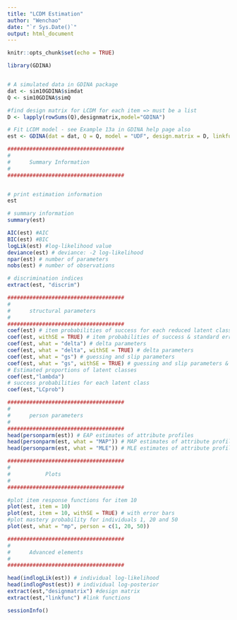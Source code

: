 ```yaml
---
title: "LCDM Estimation"
author: "Wenchao"
date: "`r Sys.Date()`"
output: html_document
---
```


```r
knitr::opts_chunk$set(echo = TRUE)
```

```r
library(GDINA)


# A simulated data in GDINA package
dat <- sim10GDINA$simdat
Q <- sim10GDINA$simQ

#find design matrix for LCDM for each item => must be a list
D <- lapply(rowSums(Q),designmatrix,model="GDINA")

# Fit LCDM model - see Example 13a in GDINA help page also
est <- GDINA(dat = dat, Q = Q, model = "UDF", design.matrix = D, linkfunc = "logit")

#####################################
#
#      Summary Information
# 
#####################################


# print estimation information
est

# summary information
summary(est)

AIC(est) #AIC
BIC(est) #BIC
logLik(est) #log-likelihood value
deviance(est) # deviance: -2 log-likelihood
npar(est) # number of parameters
nobs(est) # number of observations

# discrimination indices
extract(est, "discrim")

#####################################
#
#      structural parameters
# 
#####################################
coef(est) # item probabilities of success for each reduced latent class
coef(est, withSE = TRUE) # item probabilities of success & standard errors
coef(est, what = "delta") # delta parameters
coef(est, what = "delta", withSE = TRUE) # delta parameters
coef(est, what = "gs") # guessing and slip parameters
coef(est, what = "gs", withSE = TRUE) # guessing and slip parameters & standard errors
# Estimated proportions of latent classes
coef(est,"lambda")
# success probabilities for each latent class
coef(est,"LCprob")

#####################################
#
#      person parameters
# 
#####################################
head(personparm(est)) # EAP estimates of attribute profiles
head(personparm(est, what = "MAP")) # MAP estimates of attribute profiles
head(personparm(est, what = "MLE")) # MLE estimates of attribute profiles

#####################################
#
#           Plots
# 
#####################################

#plot item response functions for item 10
plot(est, item = 10)
plot(est, item = 10, withSE = TRUE) # with error bars
#plot mastery probability for individuals 1, 20 and 50
plot(est, what = "mp", person = c(1, 20, 50))

#####################################
#
#      Advanced elements
# 
#####################################

head(indlogLik(est)) # individual log-likelihood
head(indlogPost(est)) # individual log-posterior
extract(est,"designmatrix") #design matrix
extract(est,"linkfunc") #link functions

sessionInfo()
```
